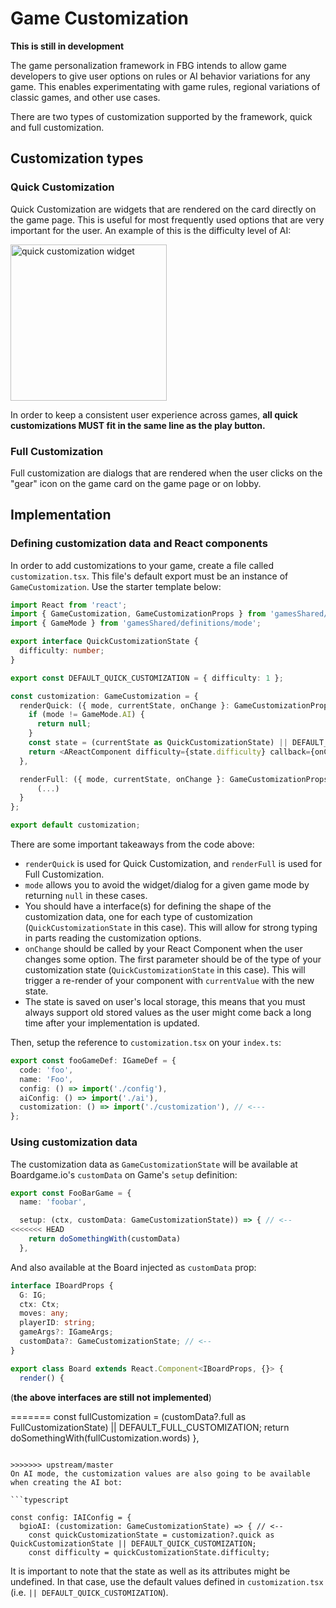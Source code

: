 
<Meta title="Documentation/Game Customization" />

# Game Customization 

**This is still in development**

The game personalization framework in FBG intends to allow game developers 
to give user options on rules or AI behavior variations for any game. This enables 
experimentating with game rules, regional variations of classic
games, and other use cases.

There are two types of customization supported by the framework, quick and 
full customization.

## Customization types

### Quick Customization

Quick Customization are widgets that are rendered on the card directly on the
game page. This is useful for most frequently used options that are
very important for the user. An example of this is the difficulty level of AI:

<img src="https://i.imgur.com/7ftok4q.png" alt="quick customization widget" height="250"/>

In order to keep a consistent user experience across games, **all quick customizations MUST fit in the same line as the play button.**

### Full Customization

Full customization are dialogs that are rendered when the user clicks on the "gear" icon on 
the game card on the game page or on lobby.


## Implementation

### Defining customization data and React components

In order to add customizations to your game, create a file called `customization.tsx`.
This file's default export must be an instance of `GameCustomization`.
Use the starter template below:

```typescript
import React from 'react';
import { GameCustomization, GameCustomizationProps } from 'gamesShared/definitions/customization';
import { GameMode } from 'gamesShared/definitions/mode';

export interface QuickCustomizationState {
  difficulty: number;
}

export const DEFAULT_QUICK_CUSTOMIZATION = { difficulty: 1 };

const customization: GameCustomization = {
  renderQuick: ({ mode, currentState, onChange }: GameCustomizationProps) => {
    if (mode != GameMode.AI) {
      return null;
    }
    const state = (currentState as QuickCustomizationState) || DEFAULT_QUICK_CUSTOMIZATION;
    return <AReactComponent difficulty={state.difficulty} callback={onChange} />
  },

  renderFull: ({ mode, currentState, onChange }: GameCustomizationProps) => {
      (...)
  }
};

export default customization;
```

There are some important takeaways from the code above:
- `renderQuick` is used for Quick Customization, and `renderFull` is used for Full Customization.
- `mode` allows you to avoid the widget/dialog for a given game mode by returning `null` in these cases.
- You should have a interface(s) for defining the shape of the customization data, one for each type of customization (`QuickCustomizationState` in this case). This will allow for strong typing in parts reading the customization options.
- `onChange` should be called by your React Component when the user changes some option. The first parameter should be of the type of your customization state (`QuickCustomizationState` in this case). This will trigger a re-render of your component with `currentValue` with the new state.
- The state is saved on user's local storage, this means that you must always support old stored values as the user might come back a long time after your implementation is updated.

Then, setup the reference to `customization.tsx` on your `index.ts`:
```typescript
export const fooGameDef: IGameDef = {
  code: 'foo',
  name: 'Foo',
  config: () => import('./config'),
  aiConfig: () => import('./ai'),
  customization: () => import('./customization'), // <---
};
```

### Using customization data

The customization data as `GameCustomizationState` will be available at Boardgame.io's `customData` on Game's `setup` definition:
```typescript
export const FooBarGame = {
  name: 'foobar',

  setup: (ctx, customData: GameCustomizationState)) => { // <--
<<<<<<< HEAD
    return doSomethingWith(customData) 
  },
```

And also available at the Board injected as `customData` prop:

```typescript
interface IBoardProps {
  G: IG;
  ctx: Ctx;
  moves: any;
  playerID: string;
  gameArgs?: IGameArgs;
  customData?: GameCustomizationState; // <--
}

export class Board extends React.Component<IBoardProps, {}> {
  render() {
```

(**the above interfaces are still not implemented**)

=======
    const fullCustomization = (customData?.full as FullCustomizationState) || DEFAULT_FULL_CUSTOMIZATION;
    return doSomethingWith(fullCustomization.words) 
  },
```

>>>>>>> upstream/master
On AI mode, the customization values are also going to be available when creating the AI bot:

```typescript

const config: IAIConfig = {
  bgioAI: (customization: GameCustomizationState) => { // <--
    const quickCustomizationState = customization?.quick as QuickCustomizationState || DEFAULT_QUICK_CUSTOMIZATION;
    const difficulty = quickCustomizationState.difficulty;
```

It is important to note that the state as well as its attributes might be undefined. In that case, use the default values defined in `customization.tsx` (i.e. `|| DEFAULT_QUICK_CUSTOMIZATION`).
